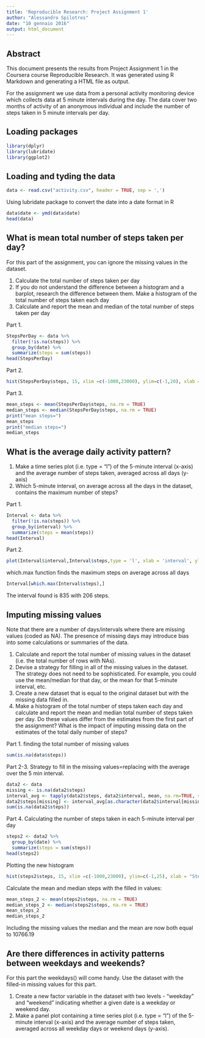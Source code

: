 ```yaml
---
title: 'Reproducible Research: Project Assignment 1'
author: "Alessandro Spilotros"
date: "10 gennaio 2016"
output: html_document
---
```

Abstract
--------------
This document presents the results from Project Assignment 1 in the Coursera course Reproducible Research. It was generated using R Markdown and generating a HTML file as output.

For the assignment we use data from a personal activity monitoring device which collects data at 5 minute intervals during the day. The data cover two months of activity of an anonymous individual and include the number of steps taken in 5 minute intervals per day.

Loading packages
---------------------------
```r
library(dplyr)
library(lubridate)
library(ggplot2)
```
Loading and tyding the data
---------------------------
```r
data <- read.csv("activity.csv", header = TRUE, sep = ',')
```
Using lubridate package to convert the date into a date format in R
```r
data$date <- ymd(data$date)
head(data)
```
What is mean total number of steps taken per day?
---------------------------------------------------
For this part of the assignment, you can ignore the missing values in the dataset.

1. Calculate the total number of steps taken per day
2. If you do not understand the difference between a histogram and a barplot, research the difference between them. Make a histogram of the total number of steps taken each day
3. Calculate and report the mean and median of the total number of steps taken per day

Part 1.
```r
StepsPerDay <- data %>%
  filter(!is.na(steps)) %>%
  group_by(date) %>%
  summarize(steps = sum(steps))
head(StepsPerDay)
```
Part 2.
```r
hist(StepsPerDay$steps, 15, xlim =c(-1000,23000), ylim=c(-1,20), xlab = "Steps per day", ylab = "Frequency", main = "Histogram Steps per Day", col = 'green')
```
Part 3.
```r
mean_steps <- mean(StepsPerDay$steps, na.rm = TRUE)
median_steps <- median(StepsPerDay$steps, na.rm = TRUE)
print("mean steps=")
mean_steps
print("median steps=")
median_steps
```

What is the average daily activity pattern?
-------------------------------------------------
1. Make a time series plot (i.e. type = "l") of the 5-minute interval (x-axis) and the average number of steps taken, averaged across all days (y-axis)
2. Which 5-minute interval, on average across all the days in the dataset, contains the maximum number of steps?

Part 1. 
```r
Interval <- data %>%
  filter(!is.na(steps)) %>%
  group_by(interval) %>%
  summarize(steps = mean(steps))
head(Interval)
```
Part 2.
```r
plot(Interval$interval,Interval$steps,type = 'l', xlab = 'interval', ylab='steps', col='red')
```
which.max function finds the maximum steps on average across all days
```r
Interval[which.max(Interval$steps),]
```
The interval found is 835 with 206 steps.

Imputing missing values
-------------------------------------------------------------
Note that there are a number of days/intervals where there are missing values (coded as NA). The presence of missing days may introduce bias into some calculations or summaries of the data.

1. Calculate and report the total number of missing values in the dataset (i.e. the total number of rows with NAs).
2. Devise a strategy for filling in all of the missing values in the dataset. The strategy does not need to be sophisticated. For example, you could use the mean/median for that day, or the mean for that 5-minute interval, etc.
3. Create a new dataset that is equal to the original dataset but with the missing data filled in.
4. Make a histogram of the total number of steps taken each day and calculate and report the mean and median total number of steps taken per day. Do these values differ from the estimates from the first part of the assignment? What is the impact of imputing missing data on the estimates of the total daily number of steps?

Part 1.
finding the total number of missing values
```r
sum(is.na(data$steps))
```
Part 2-3.
Strategy to fill in the missing values=replacing with the average over the 5 min interval.
```r
data2 <- data
missing <- is.na(data2$steps)
interval_avg <- tapply(data2$steps, data2$interval, mean, na.rm=TRUE, simplify=TRUE)
data2$steps[missing] <- interval_avg[as.character(data2$interval[missing])]
sum(is.na(data2$steps))
```
Part 4.
Calculating the number of steps taken in each 5-minute interval per day
```r
steps2 <- data2 %>%
  group_by(date) %>%
  summarize(steps = sum(steps))
head(steps2)
``` 
Plotting the new histogram
```r
hist(steps2$steps, 15, xlim =c(-1000,23000), ylim=c(-1,25), xlab = "Steps per day", ylab = "Frequency", main = "Histogram Steps per Day (including missing values)", col = 'green')
```
Calculate the mean and median steps with the filled in values:
```r
mean_steps_2 <- mean(steps2$steps, na.rm = TRUE)
median_steps_2 <- median(steps2$steps, na.rm = TRUE)
mean_steps_2
median_steps_2
```

Including the missing values the median and the mean are now both equal to 10766.19

Are there differences in activity patterns between weekdays and weekends?
---------------------------------------------------------------------------
For this part the weekdays() will come handy. Use the dataset with the filled-in missing values for this part.

1. Create a new factor variable in the dataset with two levels - "weekday" and "weekend" indicating whether a given date is a weekday or weekend day.
2. Make a panel plot containing a time series plot (i.e. type = "l") of the 5-minute interval (x-axis) and the average number of steps taken, averaged across all weekday days or weekend days (y-axis).

